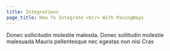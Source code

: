 ```yaml
---
title: Integrations
page_title: How To Integrate <br/> With PavingWays
---
```

Donec sollicitudin molestie malesda. Donec sollitudin molestie <br /> malesuada Mauris pellentesque nec egestas non nisi Cras

